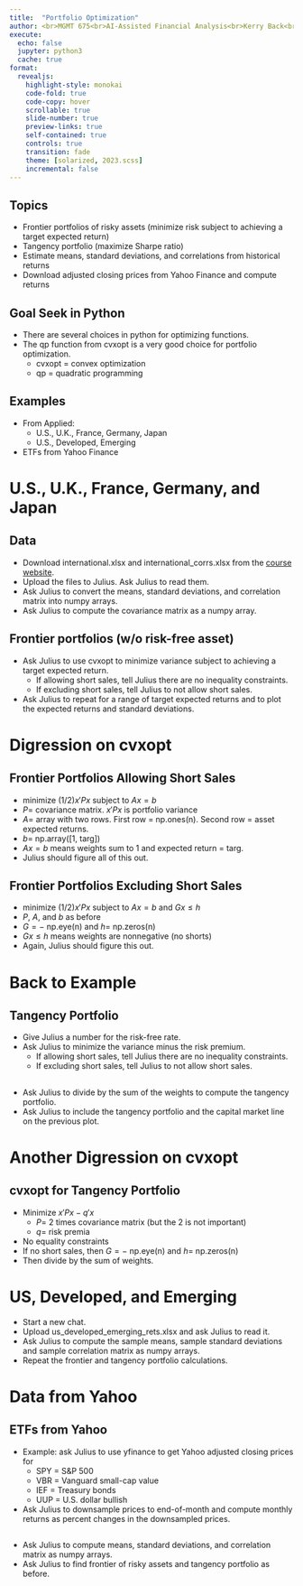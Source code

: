 ```yaml
---
title:  "Portfolio Optimization"
author: <br>MGMT 675<br>AI-Assisted Financial Analysis<br>Kerry Back<br><br><img src="RiceBusiness-transparent-logo-sm.png"  height=100>
execute:
  echo: false
  jupyter: python3
  cache: true
format: 
  revealjs:
    highlight-style: monokai
    code-fold: true
    code-copy: hover
    scrollable: true
    slide-number: true
    preview-links: true
    self-contained: true
    controls: true
    transition: fade
    theme: [solarized, 2023.scss]
    incremental: false
---
```


   
## Topics 

- Frontier portfolios of risky assets (minimize risk subject to achieving a target expected return)
- Tangency portfolio (maximize Sharpe ratio)
- Estimate means, standard deviations, and correlations from historical returns
- Download adjusted closing prices from Yahoo Finance and compute returns


## Goal Seek in Python

- There are several choices in python for optimizing functions.
- The qp function from cvxopt is a very good choice for portfolio optimization.
  - cvxopt = convex optimization
  - qp = quadratic programming 

## Examples

- From Applied:
  - U.S., U.K., France, Germany, Japan 
  - U.S., Developed, Emerging
- ETFs from Yahoo Finance

# U.S., U.K., France, Germany, and Japan

## Data

- Download international.xlsx and international_corrs.xlsx from the [course website](https://mgmt675.kerryback.com).
- Upload the files to Julius.  Ask Julius to read them.
- Ask Julius to convert the means, standard deviations, and correlation matrix into numpy arrays.
- Ask Julius to compute the covariance matrix as a numpy array.

## Frontier portfolios (w/o risk-free asset)

- Ask Julius to use cvxopt to minimize variance subject to achieving a target expected return.
  - If allowing short sales, tell Julius there are no inequality constraints.
  - If excluding short sales, tell Julius to not allow short sales.
- Ask Julius to repeat for a range of target expected returns and to plot the expected returns and standard deviations.

# Digression on cvxopt

## Frontier Portfolios Allowing Short Sales

- minimize $(1/2) x'Px$ subject to $Ax=b$
- $P=$ covariance matrix. $x'Px$ is portfolio variance
- $A =$ array with two rows.  First row $=$ np.ones(n).  Second row $=$ asset expected returns.
- $b=$ np.array([1, targ])
- $Ax=b$ means weights sum to 1 and expected return $=$ targ.
- Julius should figure all of this out.

## Frontier Portfolios Excluding Short Sales

- minimize $(1/2) x'Px$ subject to $Ax=b$ and $Gx \le h$
- $P$, $A$, and $b$ as before
- $G =-$ np.eye(n) and $h =$ np.zeros(n)
- $Gx \le h$ means weights are nonnegative (no shorts)
- Again, Julius should figure this out.

# Back to Example

## Tangency Portfolio

- Give Julius a number for the risk-free rate.
- Ask Julius to minimize the variance minus the risk premium.
  - If allowing short sales, tell Julius there are no inequality constraints.
  - If excluding short sales, tell Julius to not allow short sales.

##

- Ask Julius to divide by the sum of the weights to compute the tangency portfolio.
- Ask Julius to include the tangency portfolio and the capital market line on the previous plot.

# Another Digression on cvxopt

## cvxopt for Tangency Portfolio

- Minimize $x'Px - q'x$
  - $P=$ 2 times covariance matrix (but the 2 is not important)
  - $q=$ risk premia
- No equality constraints
- If no short sales, then $G=-$ np.eye(n) and $h=$ np.zeros(n)
- Then divide by the sum of weights.

# US, Developed, and Emerging

- Start a new chat.
- Upload us_developed_emerging_rets.xlsx and ask Julius to read it.
- Ask Julius to compute the sample means, sample standard deviations and sample correlation matrix as numpy arrays.
- Repeat the frontier and tangency portfolio calculations.

# Data from Yahoo


## ETFs from Yahoo

- Example: ask Julius to use yfinance to get Yahoo adjusted closing prices for
  - SPY = S&P 500
  - VBR = Vanguard small-cap value
  - IEF = Treasury bonds
  - UUP = U.S. dollar bullish
- Ask Julius to downsample prices to end-of-month and compute monthly returns as percent changes in the downsampled prices.

##

- Ask Julius to compute means, standard deviations, and correlation matrix as numpy arrays.
- Ask Julius to find frontier of risky assets and tangency portfolio as before.